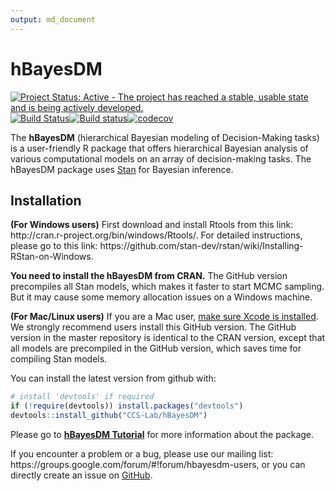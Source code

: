 ```yaml
---
output: md_document
---
```



<!-- README.md is generated from README.Rmd. Please edit that file -->
hBayesDM
========

[![Project Status: Active - The project has reached a stable, usable state and is being actively developed.](http://www.repostatus.org/badges/latest/active.svg)](http://www.repostatus.org/#active)[![Build Status](https://travis-ci.org/CCS-Lab/hBayesDM.svg?branch=master)](https://travis-ci.org/CCS-Lab/hBayesDM)[![Build status](https://ci.appveyor.com/api/projects/status/hi3vp6ikm396pqcu?svg=true)](https://ci.appveyor.com/project/paulhendricks/hbayesdm)[![codecov](https://codecov.io/gh/CCS-Lab/hBayesDM/branch/master/graph/badge.svg)](https://codecov.io/gh/CCS-Lab/hBayesDM)

The **hBayesDM** (hierarchical Bayesian modeling of Decision-Making tasks) is a user-friendly R package that offers hierarchical Bayesian analysis of various computational models on an array of decision-making tasks. The hBayesDM package uses [Stan](http://mc-stan.org/) for Bayesian inference. 

Installation
------------
**(For Windows users)** First download and install Rtools from this link: http://cran.r-project.org/bin/windows/Rtools/. For detailed instructions, please go to this link: https://github.com/stan-dev/rstan/wiki/Installing-RStan-on-Windows. 

**You need to install the hBayesDM from CRAN.** The GitHub version precompiles all Stan models, which makes it faster to start MCMC sampling. But it may cause some memory allocation issues on a Windows machine. 



**(For Mac/Linux users)** If you are a Mac user, [make sure Xcode is installed](https://github.com/stan-dev/rstan/wiki/RStan-Mac-OS-X-Prerequisite-Installation-Instructions#step2_3). We strongly recommend users install this GitHub version. The GitHub version in the master repository is identical to the CRAN version, except that all models are precompiled in the GitHub version, which saves time for compiling Stan models. 

You can install the latest version from github with:

``` r
# install 'devtools' if required
if (!require(devtools)) install.packages("devtools")  
devtools::install_github("CCS-Lab/hBayesDM")
```

Please go to **[hBayesDM Tutorial](http://rpubs.com/CCSL/hBayesDM)** for more information about the package.


If you encounter a problem or a bug, please use our mailing list: https://groups.google.com/forum/#!forum/hbayesdm-users, or you can directly create an issue on [GitHub](https://github.com/CCS-Lab/hBayesDM/issues/new). 

